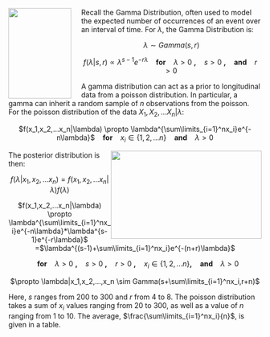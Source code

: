 <img src="http://www.pepijnvanerp.nl/wordpress/wp-content/uploads/2012/05/xkcd-p-value-xs.png" width="125" height="180" align="left" style="margin-right: 20px;">

Recall the Gamma Distribution, often used to model the expected number of occurrences of an event over an interval of time. For $\lambda$, the Gamma Distribution is:

<center> $\lambda \sim Gamma(s,r)$

$f(\lambda|s,r) \propto \lambda^{s-1}e^{-r\lambda}$ &nbsp;&nbsp; <b>for</b> &nbsp;&nbsp; $\lambda > 0$ <b>,</b> &nbsp;&nbsp; $s > 0$ <b>,</b> &nbsp;&nbsp; <b> and </b> &nbsp;&nbsp; $r >0$ </center>

A gamma distribution can act as a prior to longitudinal data from a poisson distribution. In particular, a gamma can inherit a random sample of $n$ observations from the poisson. For the poisson distribution of the data $X_1,X_2,...X_n|\lambda$:

<center> $f(x_1,x_2,...x_n|\lambda) \propto \lambda^{\sum\limits_{i=1}^nx_i}e^{-n\lambda}$ &nbsp;&nbsp; <b>for</b> &nbsp;&nbsp; $x_i \in \{1,2,...n\}$ &nbsp;&nbsp; <b>and</b> &nbsp;&nbsp; $\lambda>0$</center>

<img src="http://web.ics.purdue.edu/~jltobias/BayesClass/peanuts.jpg" style="float:right" width="300" height="175">

The posterior distribution is then:

<center> $f(\lambda|x_1,x_2,...x_n) = f(x_1,x_2,...x_n|\lambda)f(\lambda$)

$f(x_1,x_2,...x_n|\lambda) \propto \lambda^{\sum\limits_{i=1}^nx_i}e^{-n\lambda}*\lambda^{s-1}e^{-r\lambda}$ =$\lambda^{(s-1)+\sum\limits_{i=1}^nx_i}e^{-(n+r)\lambda}$

&nbsp;&nbsp; <b>for</b> &nbsp;&nbsp; $\lambda > 0$ <b>,</b> &nbsp;&nbsp; $s > 0$ <b>,</b> &nbsp;&nbsp; $r>0$ <b>,</b> &nbsp;&nbsp; $x_i \in \{1,2,...n\}$<b>,</b> &nbsp;&nbsp; <b> and </b> &nbsp;&nbsp; $\lambda >0$ 

$\propto \lambda|x_1,x_2,...,x_n \sim Gamma(s+\sum\limits_{i=1}^nx_i,r+n)$

</center>

Here, $s$ ranges from 200 to 300 and $r$ from 4 to 8. The poisson distribution takes a sum of $x_i$ values ranging from 20 to 300, as well as a value of $n$ ranging from 1 to 10. The average, $\frac{\sum\limits_{i=1}^nx_i}{n}$, is given in a table.